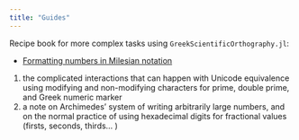 ```yaml
---
title: "Guides"
---
```


Recipe book for more complex tasks using `GreekScientificOrthography.jl`:


- [Formatting numbers in Milesian notation](./numbers.qmd)





::: {.callout-note title="Planned additions"}

1. the complicated interactions that can happen with Unicode equivalence using modifying and non-modifying characters for prime, double prime, and Greek numeric marker
2. a note on Archimedes' system of writing arbitrarily large numbers, and on the normal practice of using hexadecimal digits for fractional values (firsts, seconds, thirds... )

:::